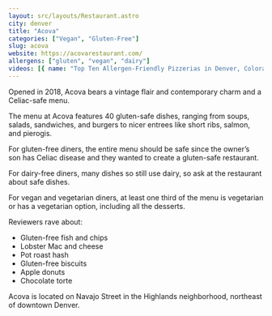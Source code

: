 ```yaml
---
layout: src/layouts/Restaurant.astro
city: denver
title: "Acova"
categories: ["Vegan", "Gluten-Free"]
slug: acova
website: https://acovarestaurant.com/
allergens: ["gluten", "vegan", "dairy"]
videos: [{ name: "Top Ten Allergen-Friendly Pizzerias in Denver, Colorado", url: "https://www.youtube.com/watch?v=kRkhFcF2jg4" }]
---
```


Opened in 2018, Acova bears a vintage flair and contemporary charm and a Celiac-safe menu.

The menu at Acova features 40 gluten-safe dishes, ranging from soups, salads, sandwiches, and burgers to nicer entrees like short ribs, salmon, and pierogis.

For gluten-free diners, the entire menu should be safe since the owner’s son has Celiac disease and they wanted to create a gluten-safe restaurant.

For dairy-free diners, many dishes so still use dairy, so ask at the restaurant about safe dishes.

For vegan and vegetarian diners, at least one third of the menu is vegetarian or has a vegetarian option, including all the desserts.

Reviewers rave about:
* Gluten-free fish and chips
* Lobster Mac and cheese
* Pot roast hash
* Gluten-free biscuits
* Apple donuts
* Chocolate torte

Acova is located on Navajo Street in the Highlands neighborhood, northeast of downtown Denver.
